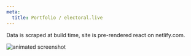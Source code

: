 ```yaml
---
meta:
  title: Portfolio / electoral.live
---
```


Data is scraped at build time, site is pre-rendered react on netlify.com.

![animated screenshot](https://res.cloudinary.com/doqodlq85/image/upload/v1635206335/claybell-net/electoral-live/electoral-live-preview.gif)
